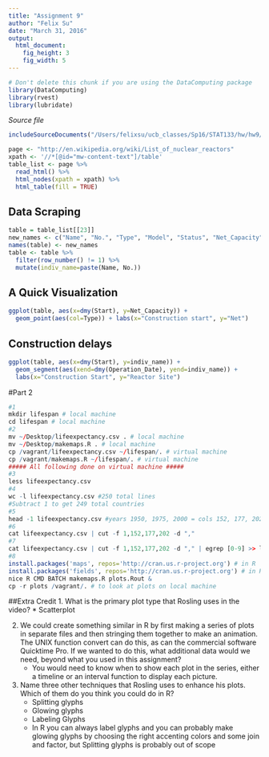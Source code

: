 ```yaml
---
title: "Assignment 9"
author: "Felix Su"
date: "March 31, 2016"
output: 
  html_document:
    fig_height: 3
    fig_width: 5
---
```

<!-- Don't edit in between this line and the one below -->
```r
# Don't delete this chunk if you are using the DataComputing package
library(DataComputing)
library(rvest)
library(lubridate)
```
*Source file* 
```r
includeSourceDocuments("/Users/felixsu/ucb_classes/Sp16/STAT133/hw/hw9/Assignment-9-Su.Rmd")
```

```r
page <- "http://en.wikipedia.org/wiki/List_of_nuclear_reactors"
xpath <- '//*[@id="mw-content-text"]/table' 
table_list <- page %>%
  read_html() %>%
  html_nodes(xpath = xpath) %>%
  html_table(fill = TRUE)
```

## Data Scraping
```r
table = table_list[[23]]
new_names <- c("Name", "No.", "Type", "Model", "Status", "Net_Capacity", "Gross_Capacity", "Start", "Operation_Date", "Closure")
names(table) <- new_names
table <- table %>%
  filter(row_number() != 1) %>%
  mutate(indiv_name=paste(Name, No.))
```

## A Quick Visualization
```r
ggplot(table, aes(x=dmy(Start), y=Net_Capacity)) +
  geom_point(aes(col=Type)) + labs(x="Construction start", y="Net")
```

## Construction delays
```r
ggplot(table, aes(x=dmy(Start), y=indiv_name)) +
  geom_segment(aes(xend=dmy(Operation_Date), yend=indiv_name)) + 
  labs(x="Construction Start", y="Reactor Site")
```

#Part 2
```r
#1
mkdir lifespan # local machine
cd lifespan # local machine
#2
mv ~/Desktop/lifeexpectancy.csv . # local machine
mv ~/Desktop/makemaps.R . # local machine
cp /vagrant/lifeexpectancy.csv ~/lifespan/. # virtual machine
cp /vagrant/makemaps.R ~/lifespan/. # virtual machine
##### All following done on virtual machine #####
#3
less lifeexpectancy.csv
#4
wc -l lifeexpectancy.csv #250 total lines
#Subtract 1 to get 249 total countries
#5
head -1 lifeexpectancy.csv #years 1950, 1975, 2000 = cols 152, 177, 202 respoectively
#6
cat lifeexpectancy.csv | cut -f 1,152,177,202 -d ","
#7
cat lifeexpectancy.csv | cut -f 1,152,177,202 -d "," | egrep [0-9] >> lifeexpectancy.clean.csv
#8
install.packages('maps', repos='http://cran.us.r-project.org') # in R
install.packages('fields', repos='http://cran.us.r-project.org') # in R
nice R CMD BATCH makemaps.R plots.Rout &
cp -r plots /vagrant/. # to look at plots on local machine
```

##Extra Credit
1. What is the primary plot type that Rosling uses in the video?
    * Scatterplot

2. We could create something similar in R by first making a series of plots in separate files and then stringing them together to make an animation. The UNIX function convert can do this, as can the commercial software Quicktime Pro. If we wanted to do this, what additional data would we need, beyond what you used in this assignment?
    * You would need to know when to show each plot in the series, either a timeline or an interval function to display each picture.
    
3. Name three other techniques that Rosling uses to enhance his plots. Which of them do you think you could do in R?
    * Splitting glyphs
    * Glowing glyphs
    * Labeling Glyphs
    * In R you can always label glyphs and you can probably make glowing glyphs by choosing the right accenting colors and some join and factor, but Splitting glyphs is probably out of scope

